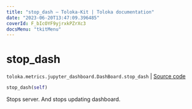 ```yaml
---
title: "stop_dash — Toloka-Kit | Toloka documentation"
date: "2023-06-20T13:47:09.396485"
coverId: F_bIcOYF9yjrxkPZrXc3
docsMenu: "tkitMenu"
---
```


# stop_dash

`toloka.metrics.jupyter_dashboard.DashBoard.stop_dash` | [Source code](https://github.com/Toloka/toloka-kit/blob/v1.2.0/src/metrics/jupyter_dashboard.py#L353)

```python
stop_dash(self)
```

Stops server. And stops updating dashboard.